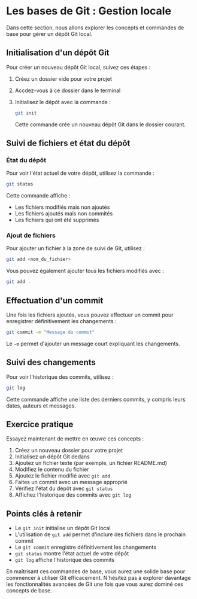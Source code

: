 # Les bases de Git : Gestion locale

Dans cette section, nous allons explorer les concepts et commandes de base pour gérer un dépôt Git local.

## Initialisation d'un dépôt Git

Pour créer un nouveau dépôt Git local, suivez ces étapes :

1. Créez un dossier vide pour votre projet
2. Accdez-vous à ce dossier dans le terminal
3. Initialisez le dépôt avec la commande :

   ```bash copy
   git init
   ```
   Cette commande crée un nouveau dépôt Git dans le dossier courant.

## Suivi de fichiers et état du dépôt

### État du dépôt

Pour voir l'état actuel de votre dépôt, utilisez la commande :

```bash copy
git status
```
Cette commande affiche :
- Les fichiers modifiés mais non ajoutés
- Les fichiers ajoutés mais non commités
- Les fichiers qui ont été supprimés

### Ajout de fichiers

Pour ajouter un fichier à la zone de suivi de Git, utilisez :

```bash copy
git add <nom_du_fichier>
```
Vous pouvez également ajouter tous les fichiers modifiés avec :

```bash copy
git add .
```

## Effectuation d'un commit

Une fois les fichiers ajoutés, vous pouvez effectuer un commit pour enregistrer définitivement les changements :

```bash copy
git commit -m "Message du commit"
```
Le `-m` permet d'ajouter un message court expliquant les changements.

## Suivi des changements

Pour voir l'historique des commits, utilisez :

```bash copy
git log
```
Cette commande affiche une liste des derniers commits, y compris leurs dates, auteurs et messages.

## Exercice pratique

Essayez maintenant de mettre en œuvre ces concepts :

1. Créez un nouveau dossier pour votre projet
2. Initialisez un dépôt Git dedans
3. Ajoutez un fichier texte (par exemple, un fichier README.md)
4. Modifiez le contenu du fichier
5. Ajoutez le fichier modifié avec `git add`
6. Faites un commit avec un message approprié
7. Vérifiez l'état du dépôt avec `git status`
8. Affichez l'historique des commits avec `git log`

## Points clés à retenir

- Le `git init` initialise un dépôt Git local
- L'utilisation de `git add` permet d'inclure des fichiers dans le prochain commit
- Le `git commit` enregistre définitivement les changements
- `git status` montre l'état actuel de votre dépôt
- `git log` affiche l'historique des commits

En maîtrisant ces commandes de base, vous aurez une solide base pour commencer à utiliser Git efficacement. N'hésitez pas à explorer davantage les fonctionnalités avancées de Git une fois que vous aurez dominé ces concepts de base.